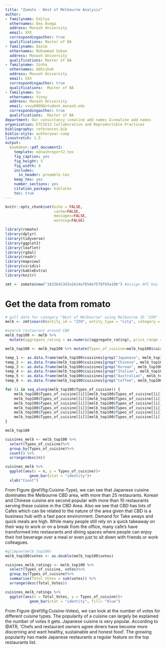 ```yaml
---
title: "Zomato - Best of Melbourne Analysis"
author:
- familyname: Editya
  othernames: Dea Avega
  address: Monash University
  email: XXX
  correspondingauthor: true
  qualifications: Master of BA 
- familyname: Qasim
  othernames: Muhammad Soban
  address: Monash University
  qualifications: Master of BA
- familyname: Sinha 
  othernames: Abhishek
  address: Monash University
  email: XXX
  correspondingauthor: true
  qualifications:  Master of BA
- familyname: Vu 
  othernames: Vinny
  address: Monash University
  email: vvuu0009@student.monash.edu
  correspondingauthor: true
  qualifications:  Master of BA
department: Our consultancy \newline add names &\newline add names
organization: ETC5513 Collaborative and Reproductible Practices 
bibliography: references.bib
biblio-style: authoryear-comp
linestretch: 1.5
output:
  bookdown::pdf_document2:
    template: monashreport2.tex
    fig_caption: yes
    fig_height: 5
    fig_width: 8
    includes:
      in_header: preamble.tex
    keep_tex: yes
    number_sections: yes
    citation_package: biblatex
    toc: true
---
```


```r
knitr::opts_chunk$set(echo = FALSE, 
                      cache=FALSE, 
                      messages=FALSE, 
                      warning=FALSE)

library(romato)
library(dplyr)
library(tidyverse)
library(ggplot2)
library(leaflet)
library(rgdal)
library(readr)
library(mapview)
library(viridis)
library(kableExtra)
library(knitr)
```

\section*{Popularity of different cuisines in Melbourne} 

```r
zmt <- zomato$new("1623b413d3a1614e765de7578f83a10b") #assign API key
```

# Get the data from romato

```r

# pull data for category "Best of Melbourne" using Melbourne ID "259"
melb <- zmt$search(entity_id = "259", entity_type = "city", category = "Best of Melbourne") 

#search restaurant around CBD
melb_top100 <- melb %>% 
  mutate(aggregate_rating = as.numeric(aggregate_rating), price_range = as.numeric(price_range), longitude = as.numeric(longitude), latitude = as.numeric(latitude))

```

```r
melb_top100 <- melb_top100 %>% mutate(Types_of_cuisine=melb_top100$cuisines)

temp_1 <- as.data.frame(melb_top100$cuisines[grep("Japanese", melb_top100$cuisines)])
temp_2 <- as.data.frame(melb_top100$cuisines[grep("Chinese", melb_top100$cuisines)])
temp_3 <- as.data.frame(melb_top100$cuisines[grep("Korean", melb_top100$cuisines)])
temp_4 <- as.data.frame(melb_top100$cuisines[grep("Italian", melb_top100$cuisines)])
temp_5 <- as.data.frame(melb_top100$cuisines[grep("Australian", melb_top100$cuisines)])
temp_6 <- as.data.frame(melb_top100$cuisines[grep("Coffee", melb_top100$cuisines)])

for (i in seq_along(melb_top100$Types_of_cuisine)) {
    melb_top100$Types_of_cuisine[[i]][melb_top100$Types_of_cuisine[[i]] %in% temp_1$`melb_top100$cuisines[grep("Japanese", melb_top100$cuisines)]`] <- "Japanese"
    melb_top100$Types_of_cuisine[[i]][melb_top100$Types_of_cuisine[[i]] %in% temp_2$`melb_top100$cuisines[grep("Chinese", melb_top100$cuisines)]`] <- "Chinese"
    melb_top100$Types_of_cuisine[[i]][melb_top100$Types_of_cuisine[[i]] %in% temp_3$`melb_top100$cuisines[grep("Korean", melb_top100$cuisines)]`] <- "Korean"
    melb_top100$Types_of_cuisine[[i]][melb_top100$Types_of_cuisine[[i]] %in% temp_4$`melb_top100$cuisines[grep("Italian", melb_top100$cuisines)]`] <- "Italian"
    melb_top100$Types_of_cuisine[[i]][melb_top100$Types_of_cuisine[[i]] %in% temp_5$`melb_top100$cuisines[grep("Australian", melb_top100$cuisines)]`] <- "Australian"
    melb_top100$Types_of_cuisine[[i]][melb_top100$Types_of_cuisine[[i]] %in% temp_6$`melb_top100$cuisines[grep("Coffee", melb_top100$cuisines)]`] <- "Cafes"
}

melb_top100
```

```r
cuisines_melb <- melb_top100 %>%
  select(Types_of_cuisine)%>%
  group_by(Types_of_cuisine)%>%
  count() %>%
  arrange(desc(n))

cuisines_melb %>%
  ggplot(aes(x = n, y = Types_of_cuisine))+
           geom_bar(stat = "identity")+
  xlab("Count")
```

From Figure \@ref(fig:Cuisine-Type), we can see that Japanese cuisine dominates the Melbourne CBD area, with more than 25 restaurants. Korean and Chinese cuisine are second popular with more than 10 restaurants serving these cuisine in the CBD Area. Also we see that CBD has lots of Cafes which can be related to the nature of the area given that CBD is a business hub with a fast pace environment. Demand for Take aways and quick meals are high. While many people still rely on a quick takeaway on their way to work or on a break from the office, many cafe’s have transformed into restaurants and dining spaces where people can enjoy their hot beverage over a meal or even just to sit down with friends or work colleagues.

```r
#glimpse(melb_top100)
melb_top100$votes <- as.double(melb_top100$votes)

cuisines_melb_ratings <- melb_top100 %>%
  select(Types_of_cuisine, votes)%>%
  group_by(Types_of_cuisine)%>%
  summarise(Total_Votes = sum(votes)) %>%
  arrange(desc(Total_Votes))

cuisines_melb_ratings %>%
  ggplot(aes(x = Total_Votes, y = Types_of_cuisine))+
           geom_bar(stat = "identity", fill= "blue")
```

From Figure \@ref(fig:Cuisine-Votes), we can look at the number of votes for different cuisine types. The popularity of a cuisine can largely be explained the number of votes it gets. Japanese cuisine is very popular. According to @ATR, 'Chefs and restaurant owners agree diners have become more discerning and want healthy, sustainable and honest food'. The growing popularity has made Japanese restaurants a regular feature on the top restaurants list. 
